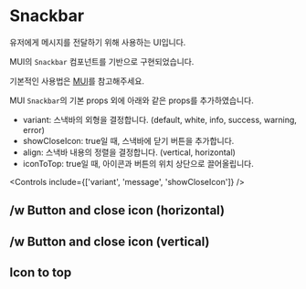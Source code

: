 
<Meta of={SnackbarStories} />

# Snackbar

유저에게 메시지를 전달하기 위해 사용하는 UI입니다.

MUI의 `Snackbar` 컴포넌트를 기반으로 구현되었습니다.

기본적인 사용법은 [MUI](https://mui.com/material-ui/react-snackbar/)를 참고해주세요.

MUI `Snackbar`의 기본 props 외에 아래와 같은 props를 추가하였습니다.

- variant: 스낵바의 외형을 결정합니다. (default, white, info, success, warning, error)
- showCloseIcon: true일 때, 스낵바에 닫기 버튼을 추가합니다.
- align: 스낵바 내용의 정렬을 결정합니다. (vertical, horizontal)
- iconToTop: true일 때, 아이콘과 버튼의 위치 상단으로 끌어올립니다.

<Canvas of={SnackbarStories.Default} />

<Controls include={['variant', 'message', 'showCloseIcon']} />

## /w Button and close icon (horizontal)

<Canvas of={SnackbarStories.WithButtonHorizontal} />

## /w Button and close icon (vertical)

<Canvas of={SnackbarStories.WithButtonVertical} />

## Icon to top

<Canvas of={SnackbarStories.IconToTop} />
